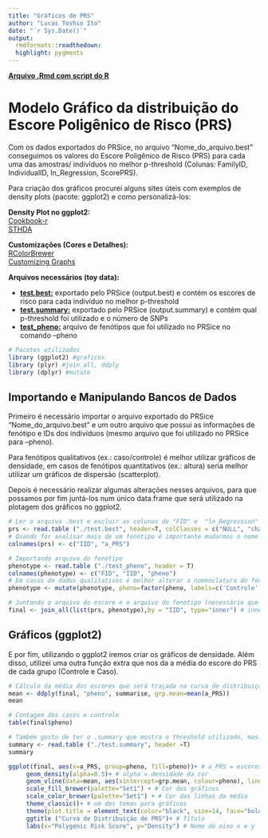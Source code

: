 ```yaml
---
title: "Gráficos de PRS"
author: "Lucas Toshio Ito"
date: "`r Sys.Date()`"
output:
  rmdformats::readthedown:
  highlight: pygments
---
```


[**Arquivo .Rmd com script do R**](https://lcstoshio.github.io/Tutorial_graphPRS/code.Rmd)

# **Modelo Gráfico da distribuição do Escore Poligênico de Risco (PRS)**

Com os dados exportados do PRSice, no arquivo "Nome_do_arquivo.best" conseguimos os valores do Escore Poligênico de Risco (PRS) para cada uma das amostras/ indivíduos no melhor p-threshold (Colunas: FamilyID, IndividualID, In_Regression, ScorePRS).  

Para criação dos gráficos procurei alguns sites úteis com exemplos de density plots (pacote: ggplot2) e como personalizá-los:  

**Density Plot no ggplot2:**  
[Cookbook-r](http://www.cookbook-r.com/Graphs/Plotting_distributions_(ggplot2)/)   
[STHDA](http://www.sthda.com/english/wiki/ggplot2-density-plot-quick-start-guide-r-software-and-data-visualization)  

**Customizações (Cores e Detalhes):**  
[RColorBrewer](https://www.r-graph-gallery.com/38-rcolorbrewers-palettes.html)  
[Customizing Graphs](https://rkabacoff.github.io/datavis/Customizing.html)  

**Arquivos necessários (toy data):**

- [**test.best:**](https://lcstoshio.github.io/Tutorial_graphPRS/test.best) exportado pelo PRSice (output.best) e contém os escores de risco para cada indivíduo no melhor p-threshold  
- [**test.summary:**](https://lcstoshio.github.io/Tutorial_graphPRS/test.summary) exportado pelo PRSice (output.summary) e contém qual p-threshold foi utilizado e o número de SNPs  
- [**test_pheno:**](https://lcstoshio.github.io/Tutorial_graphPRS/test_pheno) arquivo de fenótipos que foi utilizado no PRSice no comando --pheno  

```r
# Pacotes utilizados
library (ggplot2) #graficos
library (plyr) #join_all, ddply
library (dplyr) #mutate
```

## **Importando e Manipulando Bancos de Dados**

Primeiro é necessário importar o arquivo exportado do PRSice "Nome_do_arquivo.best" e um outro arquivo que possui as informações de fenótipo e IDs dos indivíduos (mesmo arquivo que foi utilizado no PRSice para --pheno).  

Para fenótipos qualitativos (ex.: caso/controle) é melhor utilizar gráficos de densidade, em casos de fenótipos quantitativos (ex.: altura) seria melhor utilizar um gráficos de dispersão (scatterplot).  

Depois é necessário realizar algumas alterações nesses arquivos, para que possamos por fim juntá-los num único data.frame que será utilizado na plotagem dos gráficos no ggplot2.

```r
# Ler o arquivo .best e excluir as colunas de "FID" e  "ln_Regression" que não nos interessam aqui
prs <- read.table ("./test.best", header=T, colClasses = c("NULL", "character", "NULL", "numeric"))
# Quando for analisar mais de um fenótipo é importante mudarmos o nome das colunas do escore para diferenciá-los
colnames(prs) <- c("IID", "a_PRS") 

# Importando arquivo do fenótipo
phenotype <- read.table ("./test_pheno", header = T)
colnames(phenotype) <- c("FID", "IID", "pheno") 
# Em casos de dados qualitativos é melhor alterar a nomenclatura do fenótipo (0 e 1 para controle/ caso)
phenotype <- mutate(phenotype, pheno=factor(pheno, labels=c('Controle', 'Caso')))

# Juntando o arquivo do escore e o arquivo do fenótipo (necessário que possuam uma coluna em comum "IID")
final <- join_all(list(prs, phenotype),by = "IID", type="inner") # inner = faz com que pegue IIDs que ambos arquivos possuem em comum
```

## **Gráficos (ggplot2)**

E por fim, utilizando o ggplot2 iremos criar os gráficos de densidade. Além disso, utilizei uma outra função extra que nos da a média do escore do PRS de cada grupo (Controle e Caso).

```r
# Cálculo da média dos escores que será traçada na curva de distribuição
mean <- ddply(final, "pheno", summarise, grp.mean=mean(a_PRS))
mean

# Contagem dos casos e controle
table(final$pheno)

# Também gosto de ter o .summary que mostra o threshold utilizado, mas é opcional
summary <- read.table ("./test.summary", header =T)
summary

ggplot(final, aes(x=a_PRS, group=pheno, fill=pheno))+ # a_PRS = escores; pheno = grupos
     geom_density(alpha=0.5)+ # alpha = densidade da cor
     geom_vline(data=mean, aes(xintercept=grp.mean, colour=pheno), linetype="dashed", size=0.8)+ # linha da média
     scale_fill_brewer(palette="Set1") + # Cor dos gráficos
     scale_color_brewer(palette="Set1") + # Cor das linhas da média
     theme_classic()+ # um dos temas para gráficos
     theme(plot.title = element_text(color="black", size=14, face="bold.italic"), legend.position = "right")+ # Fonte do título e posição da legenda
     ggtitle ("Curva de Distribuição de PRS")+ # Título
     labs(x="Polygenic Risk Score", y="Density") # Nome do eixo x e y
```
